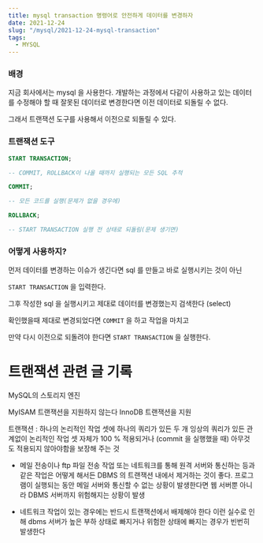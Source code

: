 ```yaml
---
title: mysql transaction 명령어로 안전하게 데이터를 변경하자
date: 2021-12-24
slug: "/mysql/2021-12-24-mysql-transaction"
tags:
  - MYSQL
---
```

### 배경

지금 회사에서는 mysql 을 사용한다.
개발하는 과정에서 다같이 사용하고 있는 데이터를 수정해야 할 때
잘못된 데이터로 변경한다면 이전 데이터로 되돌릴 수 없다.

그래서 트랜잭션 도구를 사용해서 이전으로 되돌릴 수 있다.


### 트랜잭션 도구

```sql
START TRANSACTION;

-- COMMIT, ROLLBACK이 나올 때까지 실행되는 모든 SQL 추적

COMMIT;

-- 모든 코드를 실행(문제가 없을 경우에)

ROLLBACK;

-- START TRANSACTION 실행 전 상태로 되돌림(문제 생기면)
```

### 어떻게 사용하지?

먼저 데이터를 변경하는 이슈가 생긴다면
sql 를 만들고 바로 실행시키는 것이 아닌

`START TRANSACTION` 을 입력한다.

그후 작성한 sql 을 실행시키고
제대로 데이터를 변경했는지 검색한다 (select)

확인했을때 제대로 변경되었다면 `COMMIT` 을 하고 작업을 마치고

만약 다시 이전으로 되돌려야 한다면 `START TRANSACTION` 을 실행한다.


#  트랜잭션 관련 글 기록


MySQL의 스토리지 엔진

MyISAM	트랜잭션을 지원하지 않는다
InnoDB  트랜잭션을 지원

트랜잭션 : 하나의 논리적인 작업 셋에 하나의 쿼리가 있든 두 개 잉상의 쿼리가 있든 관계없이 논리적인
작업 셋 자체가 100 % 적용되거나 (commit 을 실행했을 때) 아무것도 적용되지 않아야함을 보장해 주는 것


* 메일 전송이나 ftp 파일 전송 작업 또는 네트워크를 통해 원격 서버와 통신하는 등과 같은 작업은
어떻게 해서든 DBMS 의 트랜잭션 내에서 제거하는 것이 좋다.
프로그램이 실행되는 동안 메일 서버와 통신할 수 없는 상황이 발생한다면 웹 서버뿐 아니라 DBMS 서버까지 위험해지는 상황이 발생

* 네트워크 작업이 있는 경우에는 반드시 트랜잭션에서 배제해야 한다
이런 실수로 인해 dbms 서버가 높은 부하 상태로 빠지거나 위험한 상태에 빠지는 경우가 빈번히 발생한다


